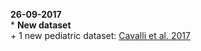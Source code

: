 **26-09-2017**      
* **New dataset**   
  + 1 new pediatric dataset: [Cavalli et al. 2017](https://www.ncbi.nlm.nih.gov/pubmed/28609654)    
       
  
  
  
   
   
  


